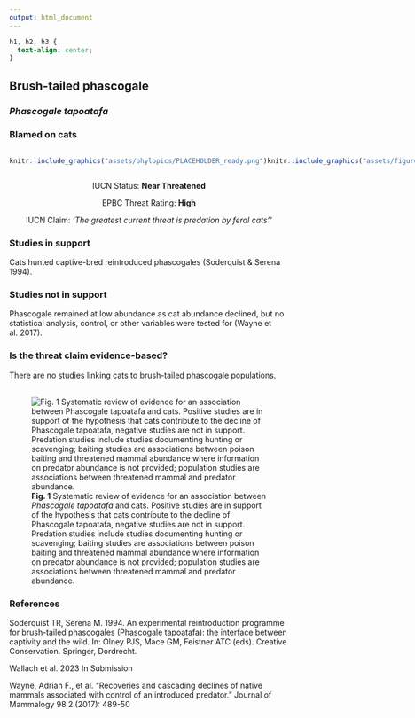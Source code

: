 ```yaml
---
output: html_document
---
```

```css
h1, h2, h3 {
  text-align: center;
}
```

## **Brush-tailed phascogale**
### *Phascogale tapoatafa*
### Blamed on cats

:::: {style="display: flex;"}

::: {}
  ```r
  knitr::include_graphics("assets/phylopics/PLACEHOLDER_ready.png")
  ```
:::

::: {}

:::

::: {}
  ```r
  knitr::include_graphics("assets/figures/Map_Cat_Phascogale tapoatafa.png")
  ```
:::

::::
<center>
IUCN Status: **Near Threatened**

EPBC Threat Rating: **High**

IUCN Claim: *'The greatest current threat is predation by feral cats''*

</center>

### Studies in support

Cats hunted captive-bred reintroduced phascogales (Soderquist & Serena 1994).

### Studies not in support

Phascogale remained at low abundance as cat abundance declined, but no statistical analysis, control, or other variables were tested for (Wayne et al. 2017).

### Is the threat claim evidence-based?

There are no studies linking cats to brush-tailed phascogale populations.
<br>
<br>

![**Fig. 1**  Systematic review of evidence for an association between *Phascogale tapoatafa* and cats. Positive studies are in support of the hypothesis that cats contribute to the decline of Phascogale tapoatafa, negative studies are not in support. Predation studies include studies documenting hunting or scavenging; baiting studies are associations between poison baiting and threatened mammal abundance where information on predator abundance is not provided; population studies are associations between threatened mammal and predator abundance.](assets/figures/Main_Evidence_Cat_Phascogale tapoatafa.png)

### References

Soderquist TR, Serena M. 1994. An experimental reintroduction programme for brush-tailed phascogales (Phascogale tapoatafa): the interface between captivity and the wild. In: Olney PJS, Mace GM, Feistner ATC (eds). Creative Conservation. Springer, Dordrecht.

Wallach et al. 2023 In Submission

Wayne, Adrian F., et al. "Recoveries and cascading declines of native mammals associated with control of an introduced predator." Journal of Mammalogy 98.2 (2017): 489-50

